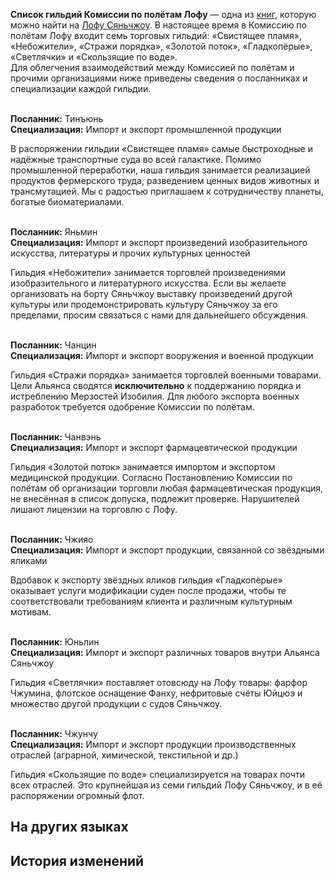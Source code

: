 {{Книга Инфобокс
|id           = 177
|Название     = Список гильдий Комиссии по полётам Лофу
|Изображение  = Item The Xianzhou Luofu Readable.png
|Мир          = Лофу Сяньчжоу
|Томов        = 1
|Автор        = <!--нужно добавить-->
|Описание     = Коммерческий каталог Комиссии по полётам. В нём описана деятельность гильдий на борту Лофу.
|Том1         = {{tx}}
|Источник1    = {{tx|Отсутствует источник}}
|Персонажи    = 
|Фракции      = 
}}
'''Список гильдий Комиссии по полётам Лофу''' — одна из [[Книги|книг]], которую можно найти на [[Лофу Сяньчжоу]].
<!--
==Получение==
<gallery>
Книга НАЗВАНИЕ.png|НАЗВАНИЕ
Локация НАЗВАНИЕ.png|Расположение на карте. Ближайший пространственный якорь «[[НАЗВАНИЕ]]»
</gallery>
-->
В настоящее время в Комиссию по полётам Лофу входит семь торговых гильдий: «Свистящее пламя», «Небожители», «Стражи порядка», «Золотой поток», «Гладкопёрые», «Светлячки» и «Скользящие по воде».<br />
Для облегчения взаимодействий между Комиссией по полётам и прочими организациями ниже приведены сведения о посланниках и специализации каждой гильдии.

{{Размер|36|Свистящее пламя}}<br />
'''Посланник:''' Тинъюнь<br />
'''Специализация:''' Импорт и экспорт промышленной продукции

В распоряжении гильдии «Свистящее пламя» самые быстроходные и надёжные транспортные суда во всей галактике. Помимо промышленной переработки, наша гильдия занимается реализацией продуктов фермерского труда, разведением ценных видов животных и трансмутацией. Мы с радостью приглашаем к сотрудничеству планеты, богатые биоматериалами.

{{Размер|36|Небожители}}<br />
'''Посланник:''' Яньмин<br />
'''Специализация:''' Импорт и экспорт произведений изобразительного искусства, литературы и прочих культурных ценностей

Гильдия «Небожители» занимается торговлей произведениями изобразительного и литературного искусства. Если вы желаете организовать на борту Сяньчжоу выставку произведений другой культуры или продемонстрировать культуру Сяньчжоу за его пределами, просим связаться с нами для дальнейшего обсуждения.

{{Размер|36|Стражи порядка}}<br />
'''Посланник:''' Чанцин<br />
'''Специализация:''' Импорт и экспорт вооружения и военной продукции

Гильдия «Стражи порядка» занимается торговлей военными товарами. Цели Альянса сводятся '''исключительно''' к поддержанию порядка и истреблению Мерзостей Изобилия. Для любого экспорта военных разработок требуется одобрение Комиссии по полётам.

{{Размер|36|Золотой поток}}<br />
'''Посланник:''' Чанвэнь<br />
'''Специализация:''' Импорт и экспорт фармацевтической продукции

Гильдия «Золотой поток» занимается импортом и экспортом медицинской продукции. Согласно Постановлению Комиссии по полётам об организации торговли любая фармацевтическая продукция, не внесённая в список допуска, подлежит проверке. Нарушителей лишают лицензии на торговлю с Лофу.

{{Размер|36|Гладкопёрые}}<br />
'''Посланник:''' Чжияо<br />
'''Специализация:''' Импорт и экспорт продукции, связанной со звёздными яликами

Вдобавок к экспорту звёздных яликов гильдия «Гладкопёрые» оказывает услуги модификации суден после продажи, чтобы те соответствовали требованиям клиента и различным культурным мотивам.


{{Размер|36|Светлячки}}<br />
'''Посланник:''' Юньлин<br />
'''Специализация:''' Импорт и экспорт различных товаров внутри Альянса Сяньчжоу

Гильдия «Светлячки» поставляет отовсюду на Лофу товары: фарфор Чжумина, флотское оснащение Фанху, нефритовые счёты Юйцюэ и множество другой продукции с судов Сяньчжоу.

{{Размер|36|Скользящие по воде}}<br />
'''Посланник:''' Чжунчу<br />
'''Специализация:''' Импорт и экспорт продукции производственных отраслей (аграрной, химической, текстильной и др.)

Гильдия «Скользящие по воде» специализируется на товарах почти всех отраслей. Это крупнейшая из семи гильдий Лофу Сяньчжоу, и в её распоряжении огромный флот.

==На других языках==
{{На других языках
|en   = The Luofu Sky-Faring Commission Guilds List
|zhs  = 罗浮天舶司商会名录
|zht  = 羅浮天舶司商會名錄
|ja   = 羅浮天舶司商会名簿
|ko   = 나부 천박사 상회 명부
|es   = Lista de gremios de la Comisión del Transporte Celeste del Luofu
|fr   = Liste des guildes de la Commission du ciel du Luofu
|ru   = Список гильдий Комиссии по полётам Лофу
|th   = รายชื่อสมาคมการค้าของ Sky-Faring Commission แห่ง Luofu
|vi   = Danh Sách Thương Hội Sở Thiên Bách Luofu
|de   = Gildenliste der Himmelreisekommission von Luofu
|id   = Direktori Serikat Dagang Sky-Faring Commission Luofu
|pt   = Lista de Guildas da Comissão de Exploração do Céu do Luofu
}}

==История изменений==
{{История изменений|2.7}}